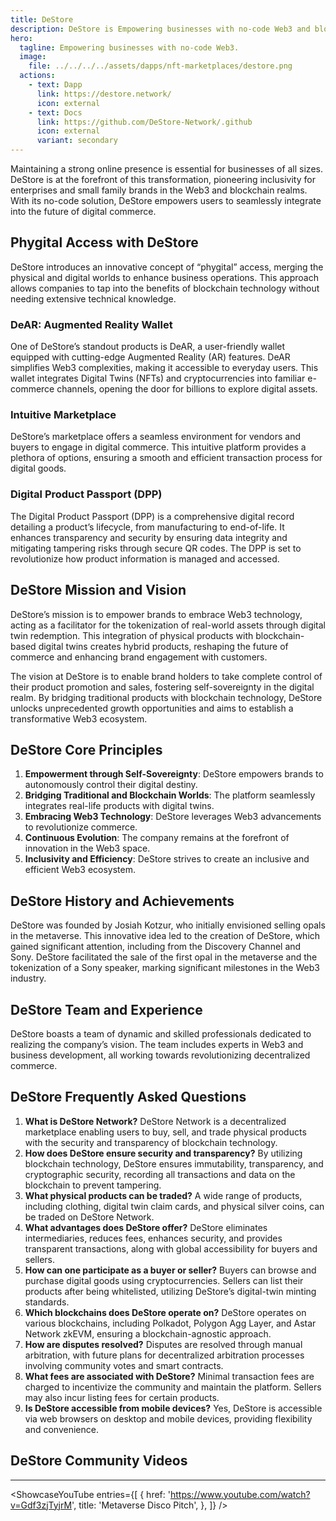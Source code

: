```yaml
---
title: DeStore
description: DeStore is Empowering businesses with no-code Web3 and blockchain solutions for seamless digital and physical product integration.
hero:
  tagline: Empowering businesses with no-code Web3.
  image: 
    file: ../../../../assets/dapps/nft-marketplaces/destore.png
  actions:
    - text: Dapp
      link: https://destore.network/
      icon: external
    - text: Docs
      link: https://github.com/DeStore-Network/.github
      icon: external
      variant: secondary
---
```



Maintaining a strong online presence is essential for businesses of all sizes. DeStore is at the forefront of this transformation, pioneering inclusivity for enterprises and small family brands in the Web3 and blockchain realms. With its no-code solution, DeStore empowers users to seamlessly integrate into the future of digital commerce.

## Phygital Access with DeStore
DeStore introduces an innovative concept of “phygital” access, merging the physical and digital worlds to enhance business operations. This approach allows companies to tap into the benefits of blockchain technology without needing extensive technical knowledge.

### DeAR: Augmented Reality Wallet
One of DeStore’s standout products is DeAR, a user-friendly wallet equipped with cutting-edge Augmented Reality (AR) features. DeAR simplifies Web3 complexities, making it accessible to everyday users. This wallet integrates Digital Twins (NFTs) and cryptocurrencies into familiar e-commerce channels, opening the door for billions to explore digital assets.

### Intuitive Marketplace
DeStore’s marketplace offers a seamless environment for vendors and buyers to engage in digital commerce. This intuitive platform provides a plethora of options, ensuring a smooth and efficient transaction process for digital goods.

### Digital Product Passport (DPP)
The Digital Product Passport (DPP) is a comprehensive digital record detailing a product’s lifecycle, from manufacturing to end-of-life. It enhances transparency and security by ensuring data integrity and mitigating tampering risks through secure QR codes. The DPP is set to revolutionize how product information is managed and accessed.

## DeStore Mission and Vision
DeStore’s mission is to empower brands to embrace Web3 technology, acting as a facilitator for the tokenization of real-world assets through digital twin redemption. This integration of physical products with blockchain-based digital twins creates hybrid products, reshaping the future of commerce and enhancing brand engagement with customers.

The vision at DeStore is to enable brand holders to take complete control of their product promotion and sales, fostering self-sovereignty in the digital realm. By bridging traditional products with blockchain technology, DeStore unlocks unprecedented growth opportunities and aims to establish a transformative Web3 ecosystem.

## DeStore Core Principles
1. **Empowerment through Self-Sovereignty**: DeStore empowers brands to autonomously control their digital destiny.
2. **Bridging Traditional and Blockchain Worlds**: The platform seamlessly integrates real-life products with digital twins.
3. **Embracing Web3 Technology**: DeStore leverages Web3 advancements to revolutionize commerce.
4. **Continuous Evolution**: The company remains at the forefront of innovation in the Web3 space.
5. **Inclusivity and Efficiency**: DeStore strives to create an inclusive and efficient Web3 ecosystem.

## DeStore History and Achievements
DeStore was founded by Josiah Kotzur, who initially envisioned selling opals in the metaverse. This innovative idea led to the creation of DeStore, which gained significant attention, including from the Discovery Channel and Sony. DeStore facilitated the sale of the first opal in the metaverse and the tokenization of a Sony speaker, marking significant milestones in the Web3 industry.

## DeStore Team and Experience
DeStore boasts a team of dynamic and skilled professionals dedicated to realizing the company’s vision. The team includes experts in Web3 and business development, all working towards revolutionizing decentralized commerce.

## DeStore Frequently Asked Questions
1. **What is DeStore Network?** DeStore Network is a decentralized marketplace enabling users to buy, sell, and trade physical products with the security and transparency of blockchain technology.
2. **How does DeStore ensure security and transparency?** By utilizing blockchain technology, DeStore ensures immutability, transparency, and cryptographic security, recording all transactions and data on the blockchain to prevent tampering.
3. **What physical products can be traded?** A wide range of products, including clothing, digital twin claim cards, and physical silver coins, can be traded on DeStore Network.
4. **What advantages does DeStore offer?** DeStore eliminates intermediaries, reduces fees, enhances security, and provides transparent transactions, along with global accessibility for buyers and sellers.
5. **How can one participate as a buyer or seller?** Buyers can browse and purchase digital goods using cryptocurrencies. Sellers can list their products after being whitelisted, utilizing DeStore’s digital-twin minting standards.
6. **Which blockchains does DeStore operate on?** DeStore operates on various blockchains, including Polkadot, Polygon Agg Layer, and Astar Network zkEVM, ensuring a blockchain-agnostic approach.
7. **How are disputes resolved?** Disputes are resolved through manual arbitration, with future plans for decentralized arbitration processes involving community votes and smart contracts.
8. **What fees are associated with DeStore?** Minimal transaction fees are charged to incentivize the community and maintain the platform. Sellers may also incur listing fees for certain products.
9. **Is DeStore accessible from mobile devices?** Yes, DeStore is accessible via web browsers on desktop and mobile devices, providing flexibility and convenience.

## DeStore Community Videos
------------
<ShowcaseYouTube
  entries={[
    {
        href: 'https://www.youtube.com/watch?v=Gdf3zjTyjrM',
      title: 'Metaverse Disco Pitch',
    },
  ]} />